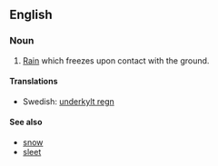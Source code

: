 ==English==

===Noun===
# [[Rain]] which freezes upon contact with the ground.

====Translations====
*Swedish: [[underkylt regn]]

====See also====
*[[snow]]
*[[sleet]]